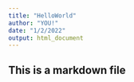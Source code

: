 ```yaml
---
title: "HelloWorld"
author: "YOU!"
date: "1/2/2022"
output: html_document
---
```




## This is a markdown file



